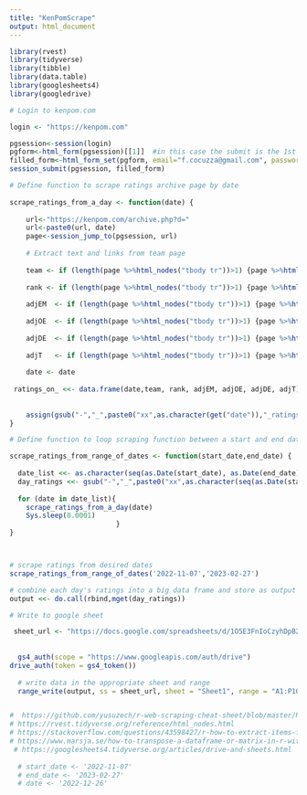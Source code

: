 ---
title: "KenPomScrape"
output: html_document
---

```{r setup, include=FALSE}
library(rvest)
library(tidyverse)
library(tibble)
library(data.table)
library(googlesheets4)
library(googledrive)


```



```{r}

# Login to kenpom.com

login <- "https://kenpom.com"

pgsession<-session(login)
pgform<-html_form(pgsession)[[1]]  #in this case the submit is the 1st form
filled_form<-html_form_set(pgform, email="f.cocuzza@gmail.com", password="threenonymousdonor")
session_submit(pgsession, filled_form)

# Define function to scrape ratings archive page by date 
  
scrape_ratings_from_a_day <- function(date) {
  
    url<-"https://kenpom.com/archive.php?d="  
    url<-paste0(url, date)
    page<-session_jump_to(pgsession, url)
  
    # Extract text and links from team page
  
    team <- if (length(page %>%html_nodes("tbody tr"))>1) {page %>%html_nodes("tbody tr") %>% html_nodes("td:nth-of-type(2)") %>% html_nodes("a")  %>% html_text()}  else {"Not Available"}
                
    rank <- if (length(page %>%html_nodes("tbody tr"))>1) {page %>%html_nodes("tbody tr") %>% html_nodes("td:nth-of-type(1)")  %>%     html_text() %>% as.numeric()} else {"Not Available"}
    
    adjEM  <- if (length(page %>%html_nodes("tbody tr"))>1) {page %>%html_nodes("tbody tr") %>% html_nodes("td:nth-of-type(4)")  %>% html_text()  %>% as.numeric()} else {"Not Available"}
    
    adjOE  <- if (length(page %>%html_nodes("tbody tr"))>1) {page %>%html_nodes("tbody tr") %>% html_nodes("td:nth-of-type(5)")  %>% html_text() %>% as.numeric()} else {"Not Available"}
    
    adjDE  <- if (length(page %>%html_nodes("tbody tr"))>1) {page %>%html_nodes("tbody tr") %>% html_nodes("td:nth-of-type(7)")  %>% html_text() %>% as.numeric()} else {"Not Available"}
    
    adjT   <- if (length(page %>%html_nodes("tbody tr"))>1) {page %>%html_nodes("tbody tr") %>% html_nodes("td:nth-of-type(9)")  %>% html_text() %>% as.numeric()} else {"Not Available"}
    
    date <- date
    
 ratings_on_ <<- data.frame(date,team, rank, adjEM, adjOE, adjDE, adjT)
    
      
    assign(gsub("-","_",paste0("xx",as.character(get("date")),"_ratings")),ratings_on_,envir = .GlobalEnv)
}

# Define function to loop scraping function between a start and end date 

scrape_ratings_from_range_of_dates <- function(start_date,end_date) {
  
  date_list <<- as.character(seq(as.Date(start_date), as.Date(end_date), by="days"))
  day_ratings <<- gsub("-","_",paste0("xx",as.character(seq(as.Date(start_date), as.Date(end_date), by="days")),"_ratings"))
  
  for (date in date_list){
    scrape_ratings_from_a_day(date)
    Sys.sleep(0.0001)
                          }
}



# scrape ratings from desired dates
scrape_ratings_from_range_of_dates('2022-11-07','2023-02-27')

# combine each day's ratings into a big data frame and store as output
output <<- do.call(rbind,mget(day_ratings))

# Write to google sheet

 sheet_url <- "https://docs.google.com/spreadsheets/d/1O5E3FnIoCzyhDpB2qLY9Tgf-aH-uqi2J0kHWqV_6NQ4/edit#gid=0"
  
  
  gs4_auth(scope = "https://www.googleapis.com/auth/drive")
drive_auth(token = gs4_token())
  
  # write data in the appropriate sheet and range
  range_write(output, ss = sheet_url, sheet = "Sheet1", range = "A1:P100000")


#  https://github.com/yusuzech/r-web-scraping-cheat-sheet/blob/master/README.md#rvest7.11
# https://rvest.tidyverse.org/reference/html_nodes.html
# https://stackoverflow.com/questions/43598427/r-how-to-extract-items-from-xml-nodeset
# https://www.marsja.se/how-to-transpose-a-dataframe-or-matrix-in-r-with-the-t-function/
 # https://googlesheets4.tidyverse.org/articles/drive-and-sheets.html
  
  # start_date <- '2022-11-07'
  # end_date <- '2023-02-27'
  # date <- '2022-12-26'
```
